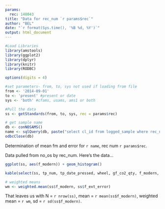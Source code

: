 ```yaml
---
params:
  rec: 148043
title: "Data for rec_num `r params$rec`"
author: "BEL"
date: "`r format(Sys.time(), '%B %d, %Y')`"
output: html_document
---
```


```r
#Load Libraries
library(amstools)
library(ggplot2)
library(dplyr)
library(knitr)
library(RODBC)

options(digits = 4)

#set parameters- from, to, sys not used if loading from file
from <- '2014-09-01'
to <- 'present' #present or date
sys <- 'both' #cfams, usams, ams1 or both

#Pull the data
ss <- getStandards(from, to, sys, rec = params$rec)

# get sample name
db <- conNOSAMS()
name <- sqlQuery(db, paste("select cl_id from logged_sample where rec_num =", params$rec))
odbcClose(db)
```

Determination of mean fm and error for `r name`, rec num `r params$rec`.

Data pulled from no_os by rec_num.
Here's the data...

```r
ggplot(ss, aes(f_modern)) + geom_histogram()

kable(select(ss, tp_num, tp_date_pressed, wheel, gf_co2_qty, f_modern, f_int_error, f_ext_error))
```
```r
# weighted means
wm <- weighted.mean(ss$f_modern, ss$f_ext_error)

```

That leaves us with N = `r nrow(ss)`, mean = `r mean(ss$f_modern)`, weighted mean = `r wm`, sd = `r sd(ss$f_modern)`.

